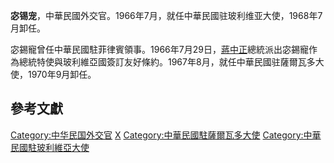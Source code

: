 '''宓锡宠'''，中華民國外交官。1966年7月，就任中華民國驻玻利维亚大使，1968年7月卸任。

宓錫寵曾任中華民國駐菲律賓領事。1966年7月29日，[[蔣中正|蔣中正]]總統派出宓錫寵作為總統特使與玻利維亞國簽訂友好條約。1967年8月，就任中華民國驻薩爾瓦多大使，1970年9月卸任。{{r|外}}{{r|團结出版社}}

==參考文獻==
{{Reflist|2|refs=
<ref name="外">{{cite book|title=《外交部公報》}}</ref>
<ref name="團结出版社">{{cite book|author1=刘国铭, 黄晋明|title=中国国民党百年人物全书|date=2005|publisher=團结出版社}}</ref>
}}

{{taiwan-bio-stub}}
[[Category:中华民国外交官|Category:中华民国外交官]]
[[Category:宓姓|X]]
[[Category:中華民國駐薩爾瓦多大使|Category:中華民國駐薩爾瓦多大使]]
[[Category:中華民國駐玻利維亞大使|Category:中華民國駐玻利維亞大使]]